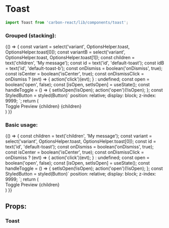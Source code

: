 
<Meta title="Design System/Toast" />

# Toast

```javascript
import Toast from 'carbon-react/lib/components/toast';
```
### Grouped (stacking):

<Preview>
  <Story name="stacked" parameters={{ info: { disable: true }}} >
  {() => {
    const variant = select('variant', OptionsHelper.toast, OptionsHelper.toast[0]);
    const variantB = select('variant', OptionsHelper.toast, OptionsHelper.toast[1]);
    const children = text('children', 'My message');
    const id = text('id', 'default-toast');
    const idB = text('id', 'default-toast-b');
    const onDismiss = boolean('onDismiss', true);
    const isCenter = boolean('isCenter', true);
    const onDismissClick = onDismiss ? (evt) => { action('click')(evt); } : undefined;
    const open = boolean('open', false);
    const [isOpen, setIsOpen] = useState();
    const handleToggle = () => {
      setIsOpen(!isOpen);
      action('open')(!isOpen);
    };
    const StyledButton = styled(Button)`
      position: relative;
      display: block;
      z-index: 9999;
    `;
    return (
      <div>
        <StyledButton key='button' onClick={ handleToggle }>Toggle Preview</StyledButton>
        <Toast
          variant={ variant }
          id={ id }
          open={ isOpen ? isOpen : open }
          onDismiss={ onDismissClick }
          isCenter={ isCenter }
          targetPortalId='abc'
        >
          {children}
        </Toast>
        <Toast
          variant={ variantB }
          id={ idB }
          open={ isOpen ? isOpen : open }
          onDismiss={ onDismissClick }
          isCenter={ isCenter }
          targetPortalId='abc'
        >
          {children}
        </Toast>
      </div>
    )
  }}
  </Story>
</Preview>

### Basic usage:

<Preview>
  <Story name="default" parameters={{ info: { disable: true }}} >
  {() => {
    const children = text('children', 'My message');
    const variant = select('variant', OptionsHelper.toast, OptionsHelper.toast[0]);
    const id = text('id', 'default-toast');
    const onDismiss = boolean('onDismiss', true);
    const isCenter = boolean('isCenter', true);
    const onDismissClick = onDismiss ? (evt) => { action('click')(evt); } : undefined;
    const open = boolean('open', false);
    const [isOpen, setIsOpen] = useState();
    const handleToggle = () => {
      setIsOpen(!isOpen);
      action('open')(!isOpen);
    };
    const StyledButton = styled(Button)`
      position: relative;
      display: block;
      z-index: 9999;
    `;
    return (
      <div>
        <StyledButton key='button' onClick={ handleToggle }>Toggle Preview</StyledButton>
        <Toast
          variant={ variant }
          id={ id }
          open={ isOpen ? isOpen : open }
          onDismiss={ onDismissClick }
          isCenter={ isCenter }
        >
          {children}
        </Toast>
      </div>
    )
  }}
  </Story>
</Preview>

## Props:

### Toast

<Props of={Toast} />
